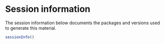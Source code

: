 # Session information

The session information below documents the packages and versions used
to generate this material.

```r
sessionInfo()
```
